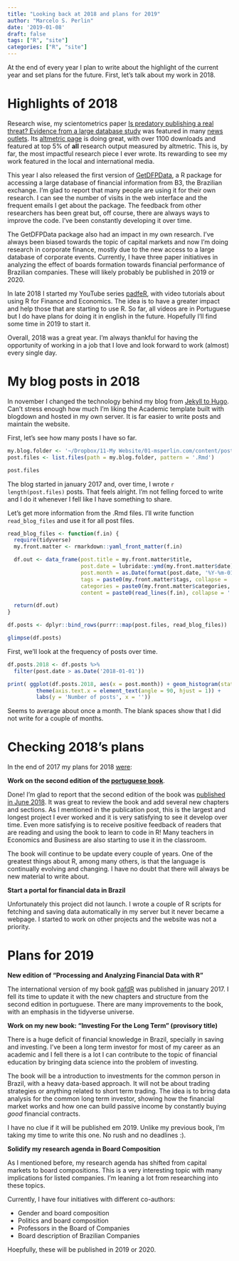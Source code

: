 ```yaml
---
title: "Looking back at 2018 and plans for 2019"
author: "Marcelo S. Perlin"
date: '2019-01-08'
draft: false
tags: ["R", "site"]
categories: ["R", "site"]
---
```


At the end of every year I plan to write about the highlight of the current year and set plans for the future. First, let's talk about my work in 2018.


# Highlights of 2018

Research wise, my scientometrics paper [Is predatory publishing a real threat? Evidence from a large database study](https://www.msperlin.com/blog/publication/2018_scientometrics-predatory/) was featured in many [news outlets](https://www.msperlin.com/blog/research/on-the-news/). Its [altmetric page](https://springeropen.altmetric.com/details/38773966) is doing great, with over 1100 downloads and featured at top 5% of **all** research output measured by altmetric. This is, by far, the most impactful research piece I ever wrote. Its rewarding to see my work featured in the local and international media.

This year I also released the first version of [GetDFPData](https://www.msperlin.com/blog/post/2017-12-06-package-getdfpdata/), a R package for accessing a large database of financial information from B3, the Brazilian exchange. I'm glad to report that many people are using it for their own research. I can see the number of visits in the web interface and the frequent emails I get about the package. The feedback from other researchers has been great but, off course, there are always ways to improve the code. I've been constantly developing it over time. 

The GetDFPData package also had an impact in my own research. I've always been biased towards the topic of capital markets and now I'm doing research in corporate finance, mostly due to the new access to a large database of corporate events. Currently, I have three paper initiatives in analyzing the effect of boards formation towards financial performance of Brazilian companies. These will likely probably be published in 2019 or 2020.

In late 2018 I started my YouTube series [padfeR](https://www.youtube.com/watch?v=CFd8O4f5bm4&list=PLO0YoYcxF6WFR1i45IRTnJ7-Xosrsx-Hl), with video tutorials about using R for Finance and Economics. The idea is to have a greater impact and help those that are starting to use R. So far, all videos are in Portuguese but I do have plans for doing it in english in the future. Hopefully I'll find some time in 2019 to start it.

Overall, 2018 was a great year. I'm always thankful for having the opportunity of working in a job that I love and look forward to work (almost) every single day.


# My blog posts in 2018

In november I changed the technology behind my blog from [Jekyll to Hugo](https://www.msperlin.com/blog/post/2018-11-03-newblog/). Can't stress enough how much I'm liking the Academic template built with blogdown and hosted in my own server. It is far easier to write posts and maintain the website.

First, let's see how many posts I have so far.

```r
my.blog.folder <- '~/Dropbox/11-My Website/01-msperlin.com/content/post/'
post.files <- list.files(path = my.blog.folder, pattern = '.Rmd')

post.files
```

The blog started in january 2017 and, over time, I wrote `r length(post.files)` posts.  That feels alright. I'm not felling forced to write and I do it whenever I fell like I have something to share.

Let's get more information from the .Rmd files. I'll write function `read_blog_files` and use it for all post files.

```r
read_blog_files <- function(f.in) {
  require(tidyverse)
  my.front.matter <- rmarkdown::yaml_front_matter(f.in)

  df.out <- data_frame(post.title = my.front.matter$title,
                       post.date = lubridate::ymd(my.front.matter$date),
                       post.month = as.Date(format(post.date, '%Y-%m-01')),
                       tags = paste0(my.front.matter$tags, collapse = ';'),
                       categories = paste0(my.front.matter$categories, collapse = ';'),
                       content = paste0(read_lines(f.in), collapse = ' '))

  return(df.out)
}

df.posts <- dplyr::bind_rows(purrr::map(post.files, read_blog_files))

glimpse(df.posts)

```

First, we'll look at the frequency of posts over time.

```r

df.posts.2018 <- df.posts %>%
  filter(post.date > as.Date('2018-01-01'))

print( ggplot(df.posts.2018, aes(x = post.month)) + geom_histogram(stat='count') +
         theme(axis.text.x = element_text(angle = 90, hjust = 1)) +
         labs(y = 'Number of posts', x = ''))

```

Seems to average about once a month. The blank spaces show that I did not write for a couple of months.


# Checking 2018's plans

In the end of 2017 my plans for 2018  [were](https://www.msperlin.com/blog/post/2017-12-30-looking-back-2017/):

**Work on the second edition of the [portuguese book](https://sites.google.com/view/r-financas/)**.

Done! I'm glad to report that the second edition of the book was [published in June 2018](https://www.msperlin.com/blog/post/2018-06-12-padfr-ed2/). It was great to review the book and add several new chapters and sections. As I mentioned in the publication post, this is the largest and longest project I ever worked and it is very satisfying to see it develop over time. Even more satisfying is to receive positive feedback of readers that are reading and using the book to learn to code in R! Many teachers in Economics and Business are also starting to use it in the classroom.

The book will continue to be update every couple of years. One of the greatest things about R, among many others, is that the language is continually evolving and changing. I have no doubt that there will always be new material to write about.


**Start a portal for financial data in Brazil**

Unfortunately this project did not launch. I wrote a couple of R scripts for fetching and saving data automatically in my server but it never became a webpage. I started to work on other projects and the website was not a priority. 


# Plans for 2019

**New edition of "Processing and Analyzing Financial Data with R"**

The international version of my book [pafdR](https://www.msperlin.com/blog/publication/2017_book-pafdr-en/) was published in january 2017. I fell its time to update it with the new chapters and structure from the second edition in portuguese. There are many improvements to the book, with an emphasis in the tidyverse universe.


**Work on my new book: "Investing For the Long Term " (provisory title)**

There is a huge deficit of financial knowledge in Brazil, specially in saving and investing. I've been a long term investor for most of my career as an academic and I fell there is a lot I can contribute to the topic of financial education by bringing data science into the problem of investing.  

The book will be a introduction to investments for the common person in Brazil, with a heavy data-based approach. It will not be about trading strategies or anything related to short term trading. The idea is to bring data analysis for the common long term investor, showing how the financial market works and how one can build passive income by constantly buying _good_ financial contracts.

I have no clue if it will be published em 2019. Unlike my previous book, I'm taking my time to write this one. No rush and no deadlines :).


**Solidify my research agenda in Board Composition**

As I mentioned before, my research agenda has shifted from capital markets to board compositions. This is a very interesting topic with many implications for listed companies. I'm leaning a lot from researching into these topics.

Currently, I have four initiatives with different co-authors:

* Gender and board composition
* Politics and board composition
* Professors in the Board of Companies 
* Board description of Brazilian Companies

Hoepfully, these will be published in 2019 or 2020.

